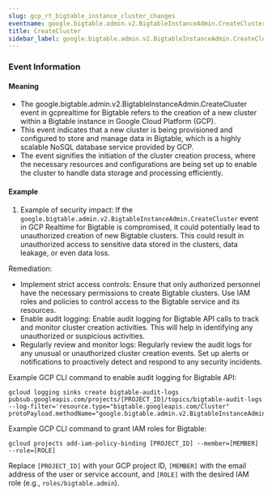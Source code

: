 ```yaml
--- 
slug: gcp_rt_bigtable_instance_cluster_changes
eventname: google.bigtable.admin.v2.BigtableInstanceAdmin.CreateCluster
title: CreateCluster
sidebar_label: google.bigtable.admin.v2.BigtableInstanceAdmin.CreateCluster
---
```

                       
### Event Information

#### Meaning

- The google.bigtable.admin.v2.BigtableInstanceAdmin.CreateCluster event in gcprealtime for Bigtable refers to the creation of a new cluster within a Bigtable instance in Google Cloud Platform (GCP).
- This event indicates that a new cluster is being provisioned and configured to store and manage data in Bigtable, which is a highly scalable NoSQL database service provided by GCP.
- The event signifies the initiation of the cluster creation process, where the necessary resources and configurations are being set up to enable the cluster to handle data storage and processing efficiently.

#### Example

1. Example of security impact: If the `google.bigtable.admin.v2.BigtableInstanceAdmin.CreateCluster` event in GCP Realtime for Bigtable is compromised, it could potentially lead to unauthorized creation of new Bigtable clusters. This could result in unauthorized access to sensitive data stored in the clusters, data leakage, or even data loss.

Remediation:
- Implement strict access controls: Ensure that only authorized personnel have the necessary permissions to create Bigtable clusters. Use IAM roles and policies to control access to the Bigtable service and its resources.
- Enable audit logging: Enable audit logging for Bigtable API calls to track and monitor cluster creation activities. This will help in identifying any unauthorized or suspicious activities.
- Regularly review and monitor logs: Regularly review the audit logs for any unusual or unauthorized cluster creation events. Set up alerts or notifications to proactively detect and respond to any security incidents.

Example GCP CLI command to enable audit logging for Bigtable API:
```
gcloud logging sinks create bigtable-audit-logs pubsub.googleapis.com/projects/[PROJECT_ID]/topics/bigtable-audit-logs --log-filter='resource.type="bigtable.googleapis.com/Cluster" protoPayload.methodName="google.bigtable.admin.v2.BigtableInstanceAdmin.CreateCluster"'
```

Example GCP CLI command to grant IAM roles for Bigtable:
```
gcloud projects add-iam-policy-binding [PROJECT_ID] --member=[MEMBER] --role=[ROLE]
```
Replace `[PROJECT_ID]` with your GCP project ID, `[MEMBER]` with the email address of the user or service account, and `[ROLE]` with the desired IAM role (e.g., `roles/bigtable.admin`).


 
